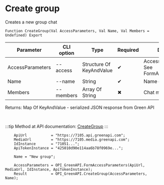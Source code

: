 ﻿---
sidebar_position: 2
---


# Create group
 Creates a new group chat



`Function CreateGroup(Val AccessParameters, Val Name, Val Members = Undefined) Export`

  | Parameter | CLI option | Type | Required | Description |
  |-|-|-|-|-|
  | AccessParameters | --access | Structure Of KeyAndValue | &#x2714; | Access parameters. See FormAccessParameters |
  | Name | --name | String | &#x2714; | Name of the group chat |
  | Members | --members | Array Of String | &#x2716; | Chat members array |

  
  Returns:  Map Of KeyAndValue - serialized JSON response from Green API

<br/>

:::tip
Method at API documentation: [CreateGroup](https://green-api.com/docs/api/account/CreateGroup/)
:::
<br/>



```bsl title="1C:Enterprise/OneScript code example"
    ApiUrl           = "https://7105.api.greenapi.com";
    MediaUrl         = "https://7105.media.greenapi.com";
    IdInstance       = "71051...";
    ApiTokenInstance = "425010d90e114aa6b78f0969e...";

    Name = "New group";

    AccessParameters = OPI_GreenAPI.FormAccessParameters(ApiUrl, MediaUrl, IdInstance, ApiTokenInstance);
    Result           = OPI_GreenAPI.CreateGroup(AccessParameters, Name);
```
 





